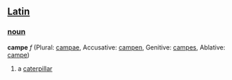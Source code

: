 ==[[Latin]]==
===[[noun]]===
'''campe''' ''f'' (Plural: [[campae]], Accusative: [[campen]], Genitive: [[campes]], Ablative: [[campe]])

#a [[caterpillar]]